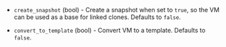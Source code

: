 <!-- Code generated from the comments of the Config struct in builder/vsphere/clone/config.go; DO NOT EDIT MANUALLY -->

- `create_snapshot` (bool) - Create a snapshot when set to `true`, so the VM can be used as a base
  for linked clones. Defaults to `false`.

- `convert_to_template` (bool) - Convert VM to a template. Defaults to `false`.
